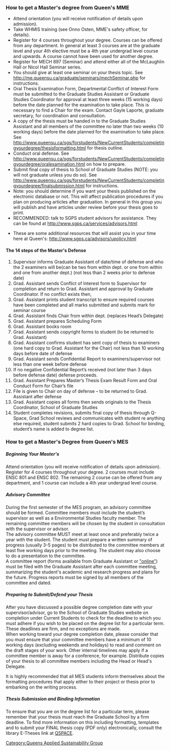 {{QASpage}}

[[Category:Queens Applied Sustainability Group]]

=== How to get a Master's degree from Queen's MME ===
* Attend orientation (you will receive notification of details upon admission).
* Take WHMIS training (see Onno Osten, MME's safety officer, for details).
* Register for 4 courses throughout your degree. Courses can be offered from any department. In general at least 3 courses are at the graduate level and your 4th elective must be a 4th year undergrad level course and upwards. A course cannot have been used for another degree.
* Register for MECH 897 (Seminar) and attend either all of the McLaughlin Hall or Nicol Hall Seminar series.
* You should give at least one seminar on your thesis topic. See http://me.queensu.ca/graduate/seminars/mechSeminar.php for instructions.
* Oral Thesis Examination Form, Departmental Conflict of Interest Form must be submitted to the Graduate Studies Assistant or Graduate Studies Coordinator for approval at least three weeks (15 working days) before the date planned for the examination to take place. This is necessary to find a Chair for the exam. Contact Gayle Laporte, graduate secretary, for coordination and consultation.
* A copy of the thesis must be  handed in to the Graduate Studies Assistant and all members of the committee no later than two weeks (10 working days) before the date planned for the examination to take place. See http://www.queensu.ca/sgs/forstudents/NewCurrentStudents/completingyourdegree/thesisformatting.html for thesis outline.
* Conduct oral defense. See http://www.queensu.ca/sgs/forstudents/NewCurrentStudents/completingyourdegree/oralexamination.html on how to prepare.
* Submit final copy of thesis to School of Graduate Studies (NOTE: you will not graduate unless you do so). See http://www.queensu.ca/sgs/forstudents/NewCurrentStudents/completingyourdegree/finalsubmission.html for instructions.
* Note: you should determine if you want your thesis published on the electronic database or not. This will affect publication procedures if you plan on producing articles after graduation. In general in this group you will publish and have articles under review before your thesis goes to print.
* RECOMMENDED: talk to SGPS student advisors for assistance. They can be found at http://www.sgps.ca/services/advisors.html

*These are some additional resources that will assist you in your time here at Queen's: http://www.sgps.ca/advisors/upolicy.html
==== The 14 steps of the Master's Defense ====
#       Supervisor informs Graduate Assistant of date/time of defense and who the 2 examiners will be(can be two from within dept. or one from within and one from another dept.) (not less than 2 weeks prior to defense date)
#        Grad. Assistant sends Conflict of Interest form to Supervisor for completion and return to Grad. Assistant and approval by Graduate Coordinator. If no conflict exists then,
#       Grad. Assistant prints student transcript to ensure required courses have been completed and all marks submitted and submits mark for seminar course
#        Grad. Assistant finds Chair from within dept. (replaces Head’s Delegate)
#        Grad. Assistant prepares Scheduling Form
#        Grad. Assistant books room
#       Grad. Assistant sends copyright forms to student (to be returned to Grad. Assistant)
#        Grad. Assistant confirms student has sent copy of thesis to examiners (one hard copy  to Grad. Assistant for the Chair) not less than 10 working days before date of defense
#        Grad. Assistant sends Confidential Report to examiners/supervisor not less than one week before defense
#    If no negative Confidential Report’s received (not later than 3 days before defense date) defense proceeds.
#    Grad. Assistant Prepares Master’s Thesis Exam Result Form and Oral Conduct Form for Chair’s file
#    File is given to Chair on day of defense – to be returned to Grad. Assistant after defense
#    Grad. Assistant copies all forms then sends originals to the Thesis Coordinator, School of Graduate Studies
#    Student completes revisions, submits final copy of thesis through Q-Space, Grad School reviews and communicates with student re anything else required, student submits 2 hard copies to Grad. School for binding,  student’s name is added to degree list.


===How to get a Master's Degree from Queen's MES===

=====Beginning Your Master's=====

Attend orientation (you will receive notification of details upon admission).<br />
Register for 4 courses throughout your degree. 2 courses must include ENSC 801 and ENSC 802. The remaining 2 course can be offered from any department, and 1 course can include a 4th year undergrad level course. 

=====Advisory Committee=====

During the first semester of the MES program, an advisory committee should be formed. Committee members must include the student’s supervisor as well as a Environmental Studies faculty member.  The remaining committee members will be chosen by the student in consultation with the supervisor or advisor.<br />

The advisory committee MUST meet at least once and preferably twice a year with
the student. The student must prepare a written summary of progress (usually 3-5
pages) to be distributed to the committee members at least five working days prior to
the meeting. The student may also choose to do a presentation to the committee. <br />

A committee report (forms available from Graduate Assistant or [http://www.queensu.ca/ensc/graduate/resources/forms/ProgressReport.pdf "online"]) must be filed with the Graduate Assistant after each committee meeting, summarizing the student's
academic and research progress and plans for the future. Progress reports must be signed by all members of the committee and dated.

=====Preparing to Submit/Defend your Thesis=====

After you have discussed a possible degree completion date with your supervisor/advisor, go to the School of Graduate Studies website on completion under Current Students to check for the deadline to which you must adhere if you wish to be placed on the degree list for a particular term. These deadlines are firm, and no exceptions are made.  <br />

When working toward your degree completion date, please consider that you must ensure that your committee members have a minimum of 10 working days (excluding weekends and holidays) to read and comment on the draft stages of your work. Other internal timelines may apply if a committee member is away for a conference, for example. Distribute copies of your thesis to all committee members including the Head or Head's Delegate. <br />


It is highly recommended that all MES students inform themselves about the formatting procedures that apply either to their project or thesis prior to embarking on the writing process. 

=====Thesis Submission and Binding Information=====
 
To ensure that you are on the degree list for a particular term, please remember that your thesis must reach the Graduate School by a firm deadline. To find more information on this including formatting, templates and to submit your FINAL thesis copy (PDF only) electronically, consult the library E-Theses link at [http://library.queensu.ca/webir/e-theses/sgs-index.html#qshare QSPACE].